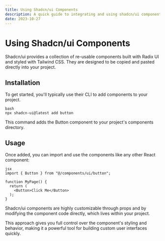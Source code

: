 ```yaml
---
title: Using Shadcn/ui Components
description: A quick guide to integrating and using shadcn/ui components in your Next.js project.
date: 2023-10-27
---
```


# Using Shadcn/ui Components

Shadcn/ui provides a collection of re-usable components built with Radix UI and styled with Tailwind CSS. They are designed to be copied and pasted directly into your project.

## Installation

To get started, you'll typically use their CLI to add components to your project.
```
bash
npx shadcn-ui@latest add button
```
This command adds the Button component to your project's components directory.

## Usage

Once added, you can import and use the components like any other React component:
```
jsx
import { Button } from "@/components/ui/button";

function MyPage() {
  return (
    <Button>Click Me</Button>
  );
}
```
Shadcn/ui components are highly customizable through props and by modifying the component code directly, which lives within your project.

This approach gives you full control over the component's styling and behavior, making it a powerful tool for building custom user interfaces quickly.
